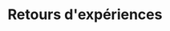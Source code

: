 ---
sidebar_position: 99999
title: "Retours d'expériences"
description: "Découvre les témoignages de candidats sur leur soutenance de titre professionnel : leurs ressentis avant, pendant et après leur passage devant le jury."
---